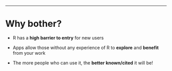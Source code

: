 ---

# Why bother?

* R has a __high barrier to entry__ for new users

* Apps allow those without any experience of R to __explore__ and __benefit__ from your work

* The more people who can use it, the __better known/cited__ it will be!
